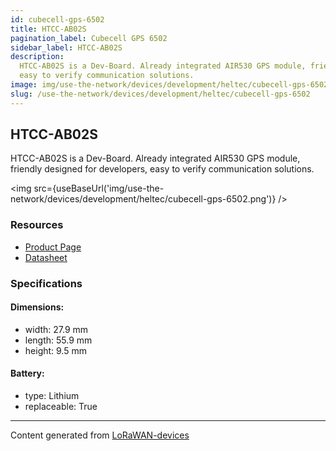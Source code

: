 ```yaml
---
id: cubecell-gps-6502
title: HTCC-AB02S
pagination_label: Cubecell GPS 6502
sidebar_label: HTCC-AB02S
description:
  HTCC-AB02S is a Dev-Board. Already integrated AIR530 GPS module, friendly designed for developers,
  easy to verify communication solutions.
image: img/use-the-network/devices/development/heltec/cubecell-gps-6502.png
slug: /use-the-network/devices/development/heltec/cubecell-gps-6502
---
```



## HTCC-AB02S

HTCC-AB02S is a Dev-Board. Already integrated AIR530 GPS module, friendly designed for developers,
easy to verify communication solutions.

<img src={useBaseUrl('img/use-the-network/devices/development/heltec/cubecell-gps-6502.png')} />

### Resources

- [Product Page](https://heltec.org/project/htcc-ab02s/)
- [Datasheet](https://heltec.org/project/htcc-ab02s/#1552557147424-7f1ec-5c652144-e1d6af18-f963)

### Specifications

#### Dimensions:

- width: 27.9 mm
- length: 55.9 mm
- height: 9.5 mm

#### Battery:

- type: Lithium
- replaceable: True

---

Content generated from [LoRaWAN-devices](https://github.com/TheThingsNetwork/lorawan-devices)
